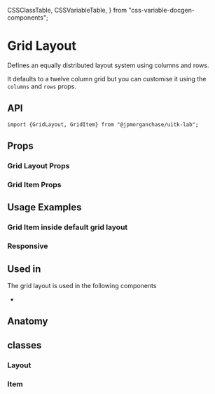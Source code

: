   CSSClassTable,
  CSSVariableTable,
} from "css-variable-docgen-components";

<Meta title="Layout/Docs/GridLayout" component={GridLayout} />

# Grid Layout

Defines an equally distributed layout system using columns and rows.

It defaults to a twelve column grid but you can customise it using the `columns` and `rows` props.

<Canvas>
  <Story id="layout-gridlayout--toolkit-grid-layout" />
</Canvas>

## API

```
import {GridLayout, GridItem} from "@jpmorganchase/uitk-lab";
```

## Props

### Grid Layout Props

<ArgsTable of={GridLayout} />

### Grid Item Props

<ArgsTable of={GridItem} />

## Usage Examples

### Grid Item inside default grid layout

<Canvas>
  <Story id="layout-gridlayout-griditem--grid-item-wrapper" />
</Canvas>

### Responsive

<Canvas>
  <Story id="layout-gridlayout--toolkit-grid-layout-responsive-view" />
</Canvas>

## Used in

The grid layout is used in the following components

- []()

## Anatomy

<Canvas>
  <Story name="Grid Layout Anatomy">
    <ComponentAnatomy showLegend>
      <GridLayout>
        <GridItem></GridItem>
      </GridLayout>
    </ComponentAnatomy>
  </Story>
</Canvas>

## classes

### Layout

<CSSClassTable of={GridLayout} />

### Item

<CSSClassTable of={GridItem} />

<!-- ### characteristics -->
<!-- - []() -->
